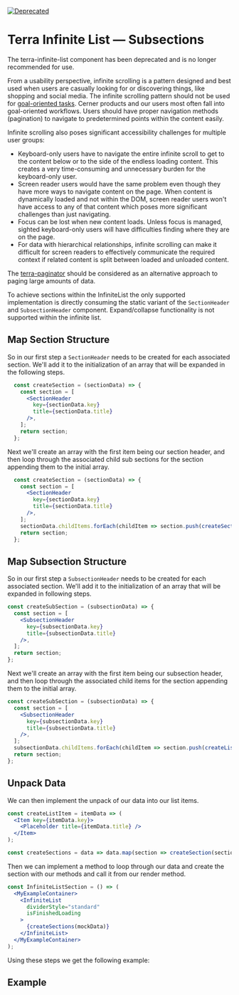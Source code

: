 

<Badge />

[![Deprecated](https://badgen.net/badge/status/Deprecated/grey)](https://github.com/cerner/terra-framework/blob/main/packages/terra-infinite-list#readme)

# Terra Infinite List — Subsections

<Notice variant='deprecation' >

The terra-infinite-list component has been deprecated and is no longer recommended for use.

From a usability perspective, infinite scrolling is a pattern designed and best used when users are casually looking for or discovering things, like shopping and social media. The infinite scrolling pattern should not be used for [goal-oriented tasks](https://www.nngroup.com/articles/infinite-scrolling/). Cerner products and our users most often fall into goal-oriented workflows. Users should have proper navigation methods (pagination) to navigate to predetermined points within the content easily.

Infinite scrolling also poses significant accessibility challenges for multiple user groups:

* Keyboard-only users have to navigate the entire infinite scroll to get to the content below or to the side of the endless loading content. This creates a very time-consuming and unnecessary burden for the keyboard-only user.
* Screen reader users would have the same problem even though they have more ways to navigate content on the page. When content is dynamically loaded and not within the DOM, screen reader users won't have access to any of that content which poses more significant challenges than just navigating.
* Focus can be lost when new content loads. Unless focus is managed, sighted keyboard-only users will have difficulties finding where they are on the page.
* For data with hierarchical relationships, infinite scrolling can make it difficult for screen readers to effectively communicate the required context if related content is split between loaded and unloaded content.

The [terra-paginator](/components/terra-paginator/paginator/paginator) should be considered as an alternative approach to paging large amounts of data.

</Notice>


To achieve sections within the InfiniteList the only supported implementation is directly consuming the static variant of the `SectionHeader` and `SubsectionHeader` component. Expand/collapse functionality is not supported within the infinite list. 

## Map Section Structure
So in our first step a `SectionHeader` needs to be created for each associated section. We'll add it to the initialization of an array that will be expanded in the following steps.
```jsx
  const createSection = (sectionData) => {
    const section = [
      <SectionHeader
        key={sectionData.key}
        title={sectionData.title}
      />,
    ];
    return section;
  };
```
Next we'll create an array with the first item being our section header, and then loop through the associated child sub sections for the section appending them to the initial array.
```jsx
  const createSection = (sectionData) => {
    const section = [
      <SectionHeader
        key={sectionData.key}
        title={sectionData.title}
      />,
    ];
    sectionData.childItems.forEach(childItem => section.push(createSection(childItem)));
    return section;
  };
```
## Map Subsection Structure
So in our first step a `SubsectionHeader` needs to be created for each associated section. We'll add it to the initialization of an array that will be expanded in following steps.
```jsx
const createSubSection = (subsectionData) => {
  const section = [
    <SubsectionHeader
      key={subsectionData.key}
      title={subsectionData.title}
    />,
  ];
  return section;
};
```
Next we'll create an array with the first item being our subsection header, and then loop through the associated child items for the section appending them to the initial array.
```jsx
const createSubSection = (subsectionData) => {
  const section = [
    <SubsectionHeader
      key={subsectionData.key}
      title={subsectionData.title}
    />,
  ];
  subsectionData.childItems.forEach(childItem => section.push(createListItem(childItem)));
  return section;
};
```
## Unpack Data
We can then implement the unpack of our data into our list items.
```jsx
const createListItem = itemData => (
  <Item key={itemData.key}>
    <Placeholder title={itemData.title} />
  </Item>
);

const createSections = data => data.map(section => createSection(section));
```
Then we can implement a method to loop through our data and create the section with our methods and call it from our render method.
```jsx
const InfiniteListSection = () => (
  <MyExampleContainer>
    <InfiniteList
      dividerStyle="standard"
      isFinishedLoading
    >
      {createSections(mockData)}
    </InfiniteList>
  </MyExampleContainer>
);
```

Using these steps we get the following example:

## Example
<InfiniteListSubsection title='Sections Header Infinite List' />
